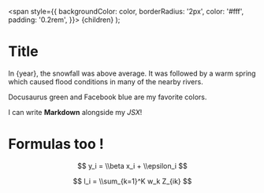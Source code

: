   <span
    style={{
      backgroundColor: color,
      borderRadius: '2px',
      color: '#fff',
      padding: '0.2rem',
    }}>
    {children}
  </span>
);

# Title

In {year}, the snowfall was above average.
It was followed by a warm spring which caused
flood conditions in many of the nearby rivers.

<Highlight color="#25c2a0">Docusaurus green</Highlight> and <Highlight color="#1877F2">Facebook blue</Highlight> are my favorite colors.

I can write **Markdown** alongside my _JSX_!

# Formulas too !

$$ y_i = \\beta x_i + \\epsilon_i $$

$$ l_i = \\sum_{k=1}^K w_k Z_{ik} $$